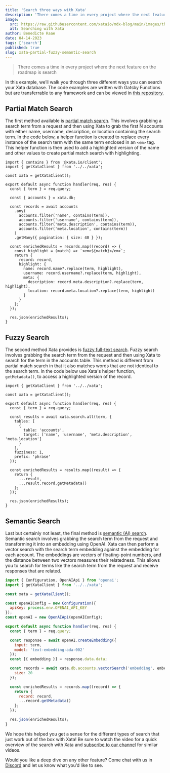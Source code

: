 ```yaml
---
title: 'Search three ways with Xata'
description: 'There comes a time in every project where the next feature on the roadmap is search. In this example, we’ll walk you through three different ways you can search your Xata database.'
image:
  src: https://raw.githubusercontent.com/xataio/mdx-blog/main/images/three-ways-to-search.png
  alt: Searching with Xata
author: Benedicte Raae
date: 04-14-2023
tags: ['search']
published: true
slug: xata-partial-fuzzy-semantic-search
---
```


<ArticleVideo platform="youtube" src="https://www.youtube.com/embed/Y554vsvDO7s" />

> There comes a time in every project where the next feature on the roadmap is search

In this example, we’ll walk you through three different ways you can search your Xata database. The code examples are written with Gatsby Functions but are transferrable to any framework and can be viewed in [this repository.](https://github.com/queen-raae/xata-search-three-ways-demo)

## Partial Match Search

The first method available is [partial match search](/docs/sdk/filtering#partial-match). This involves grabbing a search term from a request and then using Xata to grab the first N accounts with either name, username, description, or location containing the search term. In the code below, a helper function is created to replace every instance of the search term with the same term enclosed in an `<em>` tag. This helper function is then used to add a highlighted version of the name and other values to create partial match search with highlighting.

```tsx
import { contains } from '@xata.io/client';
import { getXataClient } from '../../xata';

const xata = getXataClient();

export default async function handler(req, res) {
  const { term } = req.query;

  const { accounts } = xata.db;

  const records = await accounts
    .any(
      accounts.filter('name', contains(term)),
      accounts.filter('username', contains(term)),
      accounts.filter('meta.description', contains(term)),
      accounts.filter('meta.location', contains(term))
    )
    .getMany({ pagination: { size: 40 } });

  const enrichedResults = records.map((record) => {
    const highlight = (match) => `<em>${match}</em>`;
    return {
      record: record,
      highlight: {
        name: record.name?.replace(term, highlight),
        username: record.username?.replace(term, highlight),
        meta: {
          description: record.meta.description?.replace(term, highlight),
          location: record.meta.location?.replace(term, highlight)
        }
      }
    };
  });

  res.json(enrichedResults);
}
```

## Fuzzy Search

The second method Xata provides is [fuzzy full-text search](/docs/sdk/search). Fuzzy search involves grabbing the search term from the request and then using Xata to search for the term in the accounts table. This method is different from partial match search in that it also matches words that are not identical to the search term. In the code below use Xata's helper function, `getMetadata()`, to access a highlighted version of the record.

```tsx
import { getXataClient } from '../../xata';

const xata = getXataClient();

export default async function handler(req, res) {
  const { term } = req.query;

  const results = await xata.search.all(term, {
    tables: [
      {
        table: 'accounts',
        target: ['name', 'username', 'meta.description', 'meta.location']
      }
    ],
    fuzziness: 1,
    prefix: 'phrase'
  });

  const enrichedResults = results.map((result) => {
    return {
      ...result,
      ...result.record.getMetadata()
    };
  });

  res.json(enrichedResults);
}
```

## Semantic Search

Last but certainly not least, the final method is [semantic (AI) search](/docs/sdk/vector-search). Semantic search involves grabbing the search term from the request and transforming it into an embedding using OpenAI. Xata can then perform a vector search with the search term embedding against the embedding for each account. The embeddings are vectors of floating-point numbers, and the distance between two vectors measures their relatedness. This allows you to search for terms like the search term from the request and receive responses that are related.

```jsx
import { Configuration, OpenAIApi } from 'openai';
import { getXataClient } from '../../xata';

const xata = getXataClient();

const openAIConfig = new Configuration({
  apiKey: process.env.OPENAI_API_KEY
});
const openAI = new OpenAIApi(openAIConfig);

export default async function handler(req, res) {
  const { term } = req.query;

  const response = await openAI.createEmbedding({
    input: term,
    model: 'text-embedding-ada-002'
  });
  const [{ embedding }] = response.data.data;

  const records = await xata.db.accounts.vectorSearch('embedding', embedding, {
    size: 20
  });

  const enrichedResults = records.map((record) => {
    return {
      record: record,
      ...record.getMetadata()
    };
  });

  res.json(enrichedResults);
}
```

We hope this helped you get a sense for the different types of search that just work out of the box with Xata! Be sure to watch the video for a quick overview of the search with Xata and [subscribe to our channel](https://www.youtube.com/@xataio) for similar videos.

Would you like a deep dive on any other feature? Come chat with us in [Discord](https://xata.io/discord) and let us know what you’d like to see.
